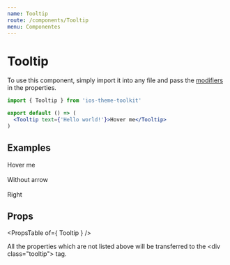 ```yaml
---
name: Tooltip
route: /components/Tooltip
menu: Componentes
---
```



# Tooltip

To use this component, simply import it into any file and pass the [modifiers](#/#props) in the properties.

```jsx
import { Tooltip } from 'ios-theme-toolkit'

export default () => (
  <Tooltip text={'Hello world!'}>Hover me</Tooltip>
)
```

## Examples

<Playground>
  <Tooltip text="Hello world!">
    Hover me
  </Tooltip>
  <br/><br/>

  <Tooltip withoutArrow text="Hello world!">
    Without arrow
  </Tooltip>
  <br/><br/>

  <Tooltip placement="right" text="Hello world!">
    Right
  </Tooltip>
</Playground>

## Props

<PropsTable of={ Tooltip } />

All the properties which are not listed above will be transferred to the \<div class="tooltip"\> tag.
